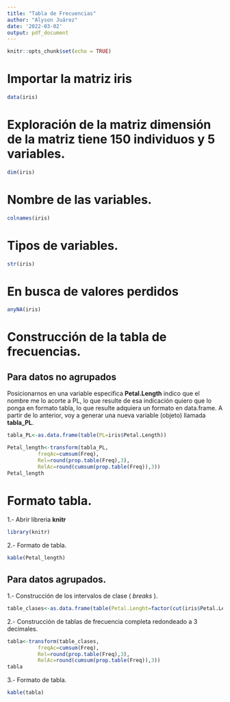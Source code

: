 ---
title: "Tabla de Frecuencias"
author: "Alyson Juárez"
date: '2022-03-02'
output: pdf_document
---

```{r setup, include=FALSE}
knitr::opts_chunk$set(echo = TRUE)
```


# Importar la matriz iris
```{r}
data(iris)
```

# Exploración de la matriz dimensión de la matriz tiene 150 individuos y 5 variables.
```{r}
dim(iris)
```
# Nombre de las variables.
```{r}
colnames(iris)
```
# Tipos de variables.
```{r}
str(iris)
```

# En busca de valores perdidos
```{r}
anyNA(iris)
```


# Construcción de la tabla de frecuencias.

## Para datos no agrupados

Posicionarnos en una variable especifica **Petal.Length** indico que el nombre me lo acorte a PL, lo que resulte de esa indicación quiero que lo ponga en formato tabla, lo que resulte adquiera un formato en data.frame.
A partir de lo anterior, voy a generar una nueva variable (objeto) llamada
**tabla_PL**.


```{r}
tabla_PL<-as.data.frame(table(PL=iris$Petal.Length))
```


```{r}
Petal_length<-transform(tabla_PL,
          freqAc=cumsum(Freq),
          Rel=round(prop.table(Freq),3),
          RelAc=round(cumsum(prop.table(Freq)),3))
Petal_length

```

# Formato tabla.

1.- Abrir libreria **knitr**
```{r, warning=FALSE, message=FALSE}
library(knitr)
```

2.- Formato de tabla.
```{r}
kable(Petal_length)
```


## Para datos agrupados. 


1.- Construcción de los intervalos de clase ( _breaks_ ).
```{r}
table_clases<-as.data.frame(table(Petal.Lenght=factor(cut(iris$Petal.Length, breaks=8))))
```


2.- Construcción de tablas de frecuencia completa redondeado a 3 decimales.
```{r}
tabla<-transform(table_clases,
          freqAc=cumsum(Freq),
          Rel=round(prop.table(Freq),3),
          RelAc=round(cumsum(prop.table(Freq)),3))
tabla
```


3.- Formato de tabla.
```{r}
kable(tabla)
```

